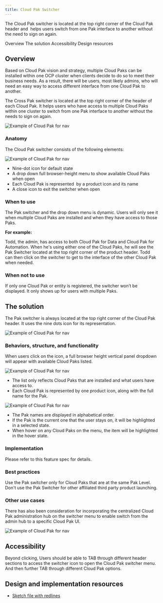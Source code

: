```yaml
---
title: Cloud Pak Switcher
---
```


<PageDescription>

The Cloud Pak switcher is located at the top right corner of the Cloud Pak header and  helps users switch from one Pak interface to another without the need to sign on again.

</PageDescription>

<AnchorLinks>
  <AnchorLink>Overview</AnchorLink>
  <AnchorLink>The solution</AnchorLink>
  <AnchorLink>Accessibility</AnchorLink>
  <AnchorLink>Design resources</AnchorLink>
</AnchorLinks>

## Overview

Based on Cloud Pak vision and strategy, multiple Cloud Paks can be installed within one OCP cluster when clients decide to do so to meet their business needs. As a result, there will be users, most likely admins, who will need an easy way to access different interface from one Cloud Pak to another.

The Cross Pak switcher is located at the top right corner of the header of each Cloud Pak. It helps users who have access to multiple Cloud Paks within one cluster to switch from one Pak interface to another without the needs to sign on again.

![Example of Cloud Pak for nav](images/Cloudpakheader.png)

### Anatomy

The Cloud Pak switcher consists of the following elements:

![Example of Cloud Pak for nav](images/Cloudpakswitcher.png)

- Nine-dot icon for default state
- A drop down full browser-height menu to show available Cloud Paks when open
- Each Cloud Pak is represented  by a product icon and its name
- A close icon to exit the switcher when open

### When to use

The Pak switcher and the drop down menu is dynamic. Users will only see it when multiple Cloud Paks are installed and when they have access to those Paks. 

**For example:**

Todd, the admin, has access to both Cloud Pak for Data and Cloud Pak for Automation. When he's using either one of the Cloud Paks, he will see the Pak Switcher located at the top right corner of the product header. Todd can then click on the switcher to get to the interface of the other Cloud Pak when needed.

### When not to use 

If only one Cloud Pak or entity is registered, the switcher won’t be displayed. It only shows up for users with multiple Paks.

## The solution

The Pak switcher is always located at the top right corner of the Cloud Pak header. It uses the nine dots icon for its representation.

![Example of Cloud Pak for nav](images/Switcher.png)

### Behaviors, structure, and functionality

When users click on the icon, a full browser height vertical panel dropdown will appear with available Cloud Paks listed.

![Example of Cloud Pak for nav](images/Dropdown.png)

- The list only reflects Cloud Paks that are installed and what users have access to.
- Each Cloud Pak is represented by one product icon, along with the full name for the Pak.

![Example of Cloud Pak for nav](images/Specs.png)

- The Pak names are displayed in alphabetical order.
- If the Pak is the current one that the user stays on, it will be highlighted in a selected state.
- When hover on any Cloud Paks on the menu, the item will be highlighted in the hover state.

### Implementation 

Please refer to this feature spec for details.

### Best practices

Use the Pak switcher only for Cloud Paks that are at the same Pak Level. Don't use the Pak Switcher for other affiliated third party product launching.

### Other use cases

There has also been consideration for incorporating the centralized Cloud Pak administration hub on the switcher menu to enable switch from the admin hub to a specific Cloud Pak UI.

![Example of Cloud Pak for nav](images/Navigation.png)

## Accessibility

Beyond clicking, Users should be able to TAB through different header sections to access the switcher icon to open the Cloud Pak switcher menu. And then further TAB through different Cloud Pak options.

## Design and implementation resources

- [Sketch file with redlines](https://ibm.box.com/s/dfop51k9efvfnhtxg248jxibqufc62tc)

